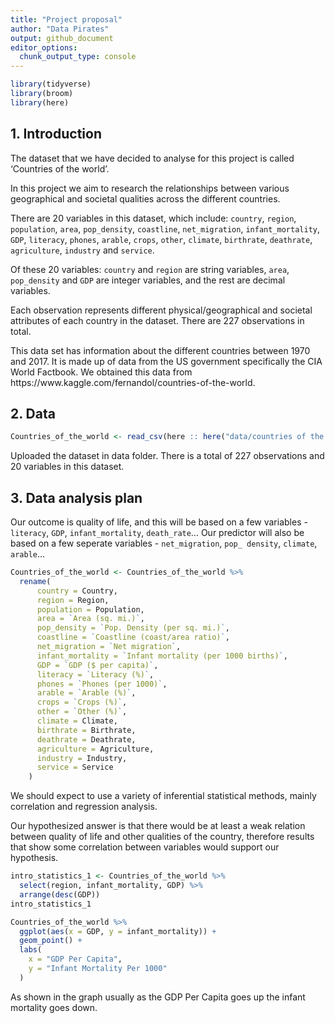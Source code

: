 ```yaml
---
title: "Project proposal"
author: "Data Pirates"
output: github_document
editor_options: 
  chunk_output_type: console
---
```


```r
library(tidyverse)
library(broom)
library(here)
```


## 1. Introduction


The dataset that we have decided to analyse for this project is called ‘Countries of the world’. 

In this project we aim to research the relationships between various geographical and societal qualities across the different countries.

There are 20 variables in this dataset, which include:
`country`, `region`, `population`, `area`, `pop_density`, `coastline `, `net_migration`, `infant_mortality`, `GDP`, `literacy`, `phones`, `arable`, `crops`, `other`, `climate`, `birthrate`, `deathrate`, `agriculture`, `industry` and `service`.

Of these 20 variables: `country` and `region` are string variables, `area`, `pop_density` and `GDP` are integer variables, and the rest are decimal variables. 

Each observation represents different physical/geographical and societal attributes of each country in the dataset. There are 227 observations in total.

This data set has information about the different countries between 1970 and 2017. It is made up of data from the US government specifically the CIA World Factbook. We obtained this data from https://www.kaggle.com/fernandol/countries-of-the-world.  


## 2. Data

``` r
Countries_of_the_world <- read_csv(here :: here("data/countries of the world.csv"))

```

Uploaded the dataset in data folder. There is a total of 227 observations and 20 variables in this dataset.

## 3. Data analysis plan

Our outcome is quality of life, and this will be based on a few variables - `literacy`, `GDP`, `infant_mortality`, `death_rate`... Our predictor will also be based on a few seperate variables - `net_migration`, `pop_ density`, `climate`, `arable`...

``` r
Countries_of_the_world <- Countries_of_the_world %>%
  rename(
      country = Country,
      region = Region,
      population = Population,
      area = `Area (sq. mi.)`,
      pop_density = `Pop. Density (per sq. mi.)`,
      coastline = `Coastline (coast/area ratio)`,
      net_migration = `Net migration`,
      infant_mortality = `Infant mortality (per 1000 births)`,
      GDP = `GDP ($ per capita)`,
      literacy = `Literacy (%)`,
      phones = `Phones (per 1000)`,
      arable = `Arable (%)`,
      crops = `Crops (%)`,
      other = `Other (%)`,
      climate = Climate,
      birthrate = Birthrate,
      deathrate = Deathrate,
      agriculture = Agriculture,
      industry = Industry,
      service = Service
    ) 
```

We should expect to use a variety of inferential statistical methods, mainly correlation and regression analysis.

Our hypothesized answer is that there would be at least a weak relation between quality of life and other qualities of the country, therefore results that show some correlation between variables would support our hypothesis.

```r
intro_statistics_1 <- Countries_of_the_world %>%
  select(region, infant_mortality, GDP) %>%
  arrange(desc(GDP))
intro_statistics_1

Countries_of_the_world %>%
  ggplot(aes(x = GDP, y = infant_mortality)) +
  geom_point() + 
  labs(
    x = "GDP Per Capita",
    y = "Infant Mortality Per 1000"
  )
```

As shown in the graph usually as the GDP Per Capita goes up the infant mortality goes down. 



